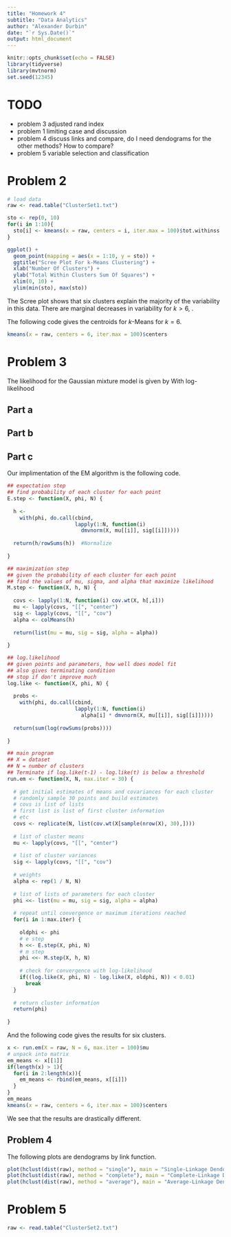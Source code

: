 ```yaml
---
title: "Homework 4"
subtitle: "Data Analytics"
author: "Alexander Durbin"
date: "`r Sys.Date()`"
output: html_document
---
```


```r
knitr::opts_chunk$set(echo = FALSE)
library(tidyverse)
library(mvtnorm)
set.seed(12345)
```

# TODO
- problem 3 adjusted rand index
- problem 1 limiting case and discussion
- problem 4 discuss links and compare, do I need dendograms for the other methods? How to compare?
- problem 5 variable selection and classification

# Problem 2

```r

# load data
raw <- read.table("ClusterSet1.txt")

sto <- rep(0, 10)
for(i in 1:10){
  sto[i] <- kmeans(x = raw, centers = i, iter.max = 100)$tot.withinss
}

ggplot() +
  geom_point(mapping = aes(x = 1:10, y = sto)) +
  ggtitle("Scree Plot For k-Means Clustering") +
  xlab("Number Of Clusters") +
  ylab("Total Within Clusters Sum Of Squares") +
  xlim(0, 10) +
  ylim(min(sto), max(sto))

```

The Scree plot shows that six clusters explain the majority of the variability in this data. There are marginal decreases in variability for $k>6$, .

The following code gives the centroids for *k*-Means for $k=6$.

```r

kmeans(x = raw, centers = 6, iter.max = 100)$centers

```

# Problem 3

The likelihood for the Gaussian mixture model is given by
\begin{align*}
\mathcal{L}(\mu_j, \Sigma_j, \pi_j | \underline{x})=\prod_{i=1}^n \sum_{j=1}^k \pi_j \mathcal{N}(x_i | \mu_j, \Sigma_j).
\end{align*}
With log-likelihood 
\begin{align*}
log \mathcal{L}(\mu_j, \Sigma_j, \pi_j | \underline{x}) = \sum_{i=1}^n log \sum_{j=1}^k \pi_j \mathcal{N}(x_i | \mu_j, \Sigma_j).
\end{align*}

## Part a

\begin{align*}
\frac{\partial log \mathcal{L}(\mu_j, \Sigma_j, \pi_j | \underline{x})}{\partial \mu_j} &= \sum_{i=1}^{n} \frac{\partial}{\partial \mu_j} log \sum_{j=1}^{k} \pi_j \mathcal{N}(x_i | \mu_j, \Sigma_j)\\
&= \sum_{i=1}^{n} \frac{1}{\sum_{j=1}^{k} \pi_j \mathcal{N}(x_i | \mu_j, \Sigma_j)} \frac{\partial}{\partial \mu_j}  \pi_j \mathcal{N}(x_i | \mu_j, \Sigma_j) \\
&=  \sum_{i=1}^{n} \frac{1}{\sum_{j=1}^{k} \pi_j \mathcal{N}(x_i | \mu_j, \Sigma_j)} (x_i-\mu_j)^T \Sigma^{-1}_j   \pi_j \mathcal{N}(x_i | \mu_j, \Sigma_j) \\
&=  \sum_{i=1}^{n} \pi_{i,j} (x_i-\mu_j)^T \Sigma^{-1}_j
\end{align*}

\begin{align*}
\frac{\partial log \mathcal{L}(\mu_j, \Sigma_j, \pi_j | \underline{x})}{\partial \mu_j}=0 &\implies  \sum_{i=1}^{n} \pi_{i,j} (x_i-\mu_j)^T \Sigma^{-1}_j=0\\
&\implies  \sum_{i=1}^{n} \pi_{i,j}x_i=  \sum_{i=1}^{n} \pi_{i,j}\mu_j \\
&\implies \hat{\mu}_{j}=\frac{ \sum_{i=1}^{n} \pi_{i,j}x_i}{\sum_{i=1}^{n} \pi_{i,j}}
\end{align*}

## Part b

\begin{align*}
\frac{\partial log \mathcal{L}(\mu_j, \Sigma_j, \pi_j | \underline{x})}{\partial \Sigma^{-1}_j} &=  \sum_{i=1}^{n} \frac{\partial}{\partial  \Sigma^{-1}_j} log \sum_{j=1}^{k} \pi_j \mathcal{N}(x_i | \mu_j, \Sigma_j) \\
&= \sum_{i=1}^{n} \frac{1}{\sum_{j=1}^{k} \pi_j \mathcal{N}(x_i | \mu_j, \Sigma_j)} \frac{\partial}{\partial \Sigma^{-1}_j}  \pi_j \mathcal{N}(x_i | \mu_j, \Sigma_j) \\
&= \sum_{i=1}^{n} \frac{1}{\sum_{j=1}^{k} \pi_j \mathcal{N}(x_i | \mu_j, \Sigma_j)} [-\frac{1}{2}(x_i-\mu_j)(x_i-\mu_j)^T+\frac{1}{2}\Sigma_j]   \pi_j \mathcal{N}(x_i | \mu_j, \Sigma_j) \\
&= \sum_{i=1}^{n} \pi_{i,j}  [-\frac{1}{2}(x_i-\mu_j)(x_i-\mu_j)^T+\frac{1}{2}\Sigma_j]
\end{align*}

\begin{align*}
\frac{\partial log \mathcal{L}(\mu_j, \Sigma_j, \pi_j | \underline{x})}{\partial \Sigma^{-1}_j}=0 &\implies   \sum_{i=1}^{n} \pi_{i,j}  [-\frac{1}{2}(x_i-\mu_j)(x_i-\mu_j)^T+\frac{1}{2}\Sigma_j]=0\\
&\implies \hat{\Sigma}_j=\frac{\sum_{i=1}^{n} \pi_{i,j} (x_i-\mu_j)(x_i-\mu_j)^T}{\sum_{i=1}^{n} \pi_{i,j}}
\end{align*}

## Part c

Our implimentation of the EM algorithm is the following code. 

```r


## expectation step
## find probability of each cluster for each point
E.step <- function(X, phi, N) {
  
  h <-
    with(phi, do.call(cbind,
                      lapply(1:N, function(i)
                        dmvnorm(X, mu[[i]], sig[[i]]))))
  
  return(h/rowSums(h))  #Normalize
  
}

## maximization step
## given the probability of each cluster for each point
## find the values of mu, sigma, and alpha that maximize likelihood
M.step <- function(X, h, N) {
  
  covs <- lapply(1:N, function(i) cov.wt(X, h[,i]))
  mu <- lapply(covs, "[[", "center")
  sig <- lapply(covs, "[[", "cov")
  alpha <- colMeans(h)
  
  return(list(mu = mu, sig = sig, alpha = alpha))
  
}

## log.likelihood
## given points and parameters, how well does model fit
## also gives terminating condition 
## stop if don't improve much
log.like <- function(X, phi, N) {
  
  probs <- 
    with(phi, do.call(cbind,
                      lapply(1:N, function(i)
                        alpha[i] * dmvnorm(X, mu[[i]], sig[[i]]))))
  
  return(sum(log(rowSums(probs))))
  
}

## main program
## X = dataset
## N = number of clusters
## Terminate if log.like(t-1) - log.like(t) is below a threshold
run.em <- function(X, N, max.iter = 30) {
  
  # get initial estimates of means and covariances for each cluster
  # randomly sample 30 points and build estimates
  # covs is list of lists
  # first list is list of first cluster information
  # etc
  covs <- replicate(N, list(cov.wt(X[sample(nrow(X), 30),])))
  
  # list of cluster means
  mu <- lapply(covs, "[[", "center")
  
  # list of cluster variances
  sig <- lapply(covs, "[[", "cov")
  
  # weights
  alpha <- rep(1 / N, N)
  
  # list of lists of parameters for each cluster
  phi <<- list(mu = mu, sig = sig, alpha = alpha)
  
  # repeat until convergence or maximum iterations reached
  for(i in 1:max.iter) {
    
    oldphi <- phi
    # e step
    h <<- E.step(X, phi, N)
    # m step
    phi <<- M.step(X, h, N)
    
    # check for convergence with log-likelihood
    if((log.like(X, phi, N) - log.like(X, oldphi, N)) < 0.01)
      break
  }
  
  # return cluster information
  return(phi)
  
}

```

And the following code gives the results for six clusters.

```r

x <- run.em(X = raw, N = 6, max.iter = 100)$mu
# unpack into matrix
em_means <- x[[1]]
if(length(x) > 1){
  for(i in 2:length(x)){
    em_means <- rbind(em_means, x[[i]])
  }
}
em_means
kmeans(x = raw, centers = 6, iter.max = 100)$centers

```

We see that the results are drastically different.

## Problem 4

The following plots are dendograms by link function.

```r

plot(hclust(dist(raw), method = "single"), main = "Single-Linkage Dendogram")
plot(hclust(dist(raw), method = "complete"), main = "Complete-Linkage Dendogram")
plot(hclust(dist(raw), method = "average"), main = "Average-Linkage Dendogram")

```

# Problem 5

```r

raw <- read.table("ClusterSet2.txt")

```